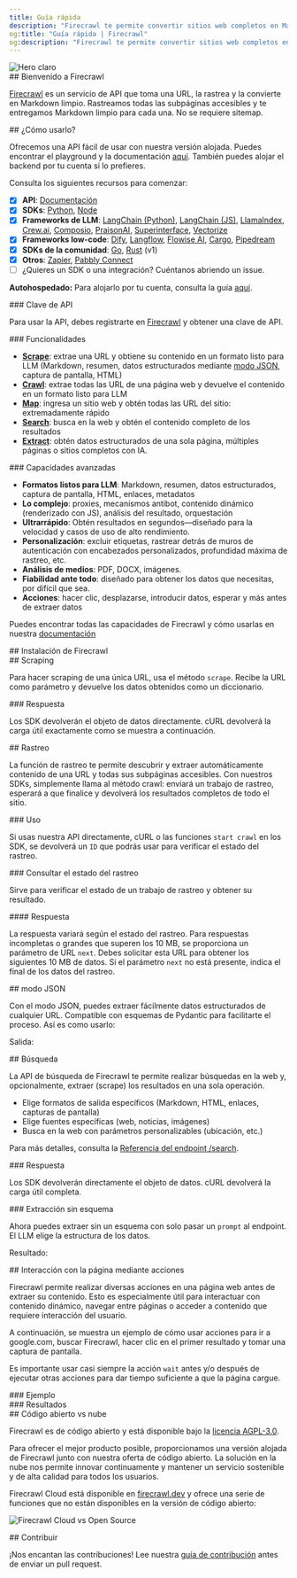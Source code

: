```yaml
---
title: Guía rápida
description: "Firecrawl te permite convertir sitios web completos en Markdown listo para LLM"
og:title: "Guía rápida | Firecrawl"
og:description: "Firecrawl te permite convertir sitios web completos en Markdown listo para LLM"
---
```



<img className="block" src="/images/turn-websites-into-llm-ready-data--firecrawl.png" alt="Hero claro" />

<div id="welcome-to-firecrawl">
  ## Bienvenido a Firecrawl
</div>

[Firecrawl](https://firecrawl.dev?ref=github) es un servicio de API que toma una URL, la rastrea y la convierte en Markdown limpio. Rastreamos todas las subpáginas accesibles y te entregamos Markdown limpio para cada una. No se requiere sitemap.

<div id="how-to-use-it">
  ## ¿Cómo usarlo?
</div>

Ofrecemos una API fácil de usar con nuestra versión alojada. Puedes encontrar el playground y la documentación [aquí](https://firecrawl.dev/playground). También puedes alojar el backend por tu cuenta si lo prefieres.

Consulta los siguientes recursos para comenzar:

* [x] **API**: [Documentación](https://docs.firecrawl.dev/api-reference/introduction)
* [x] **SDKs**: [Python](https://docs.firecrawl.dev/sdks/python), [Node](https://docs.firecrawl.dev/sdks/node)
* [x] **Frameworks de LLM**: [LangChain (Python)](https://python.langchain.com/docs/integrations/document_loaders/firecrawl/), [LangChain (JS)](https://js.langchain.com/docs/integrations/document_loaders/web_loaders/firecrawl), [LlamaIndex](https://docs.llamaindex.ai/en/latest/examples/data_connectors/WebPageDemo/#using-firecrawl-reader), [Crew.ai](https://docs.crewai.com/), [Composio](https://composio.dev/tools/firecrawl/all), [PraisonAI](https://docs.praison.ai/firecrawl/), [Superinterface](https://superinterface.ai/docs/assistants/functions/firecrawl), [Vectorize](https://docs.vectorize.io/integrations/source-connectors/firecrawl)
* [x] **Frameworks low-code**: [Dify](https://dify.ai/blog/dify-ai-blog-integrated-with-firecrawl), [Langflow](https://docs.langflow.org/), [Flowise AI](https://docs.flowiseai.com/integrations/langchain/document-loaders/firecrawl), [Cargo](https://docs.getcargo.io/integration/firecrawl), [Pipedream](https://pipedream.com/apps/firecrawl/)
* [x] **SDKs de la comunidad**: [Go](https://docs.firecrawl.dev/sdks/go), [Rust](https://docs.firecrawl.dev/sdks/rust) (v1)
* [x] **Otros**: [Zapier](https://zapier.com/apps/firecrawl/integrations), [Pabbly Connect](https://www.pabbly.com/connect/integrations/firecrawl/)
* [ ] ¿Quieres un SDK o una integración? Cuéntanos abriendo un issue.

**Autohospedado:** Para alojarlo por tu cuenta, consulta la guía [aquí](/es/contributing/self-host).

<div id="api-key">
  ### Clave de API
</div>

Para usar la API, debes registrarte en [Firecrawl](https://firecrawl.dev) y obtener una clave de API.

<div id="features">
  ### Funcionalidades
</div>

* [**Scrape**](#scraping): extrae una URL y obtiene su contenido en un formato listo para LLM (Markdown, resumen, datos estructurados mediante [modo JSON](#json-mode), captura de pantalla, HTML)
* [**Crawl**](#crawling): extrae todas las URL de una página web y devuelve el contenido en un formato listo para LLM
* [**Map**](/es/features/map): ingresa un sitio web y obtén todas las URL del sitio: extremadamente rápido
* [**Search**](/es/features/search): busca en la web y obtén el contenido completo de los resultados
* [**Extract**](/es/features/extract): obtén datos estructurados de una sola página, múltiples páginas o sitios completos con IA.

<div id="powerful-capabilities">
  ### Capacidades avanzadas
</div>

* **Formatos listos para LLM**: Markdown, resumen, datos estructurados, captura de pantalla, HTML, enlaces, metadatos
* **Lo complejo**: proxies, mecanismos antibot, contenido dinámico (renderizado con JS), análisis del resultado, orquestación
* **Ultrarrápido**: Obtén resultados en segundos—diseñado para la velocidad y casos de uso de alto rendimiento.
* **Personalización**: excluir etiquetas, rastrear detrás de muros de autenticación con encabezados personalizados, profundidad máxima de rastreo, etc.
* **Análisis de medios**: PDF, DOCX, imágenes.
* **Fiabilidad ante todo**: diseñado para obtener los datos que necesitas, por difícil que sea.
* **Acciones**: hacer clic, desplazarse, introducir datos, esperar y más antes de extraer datos

Puedes encontrar todas las capacidades de Firecrawl y cómo usarlas en nuestra [documentación](https://docs.firecrawl.dev/api-reference/v2-introduction)

<div id="installing-firecrawl">
  ## Instalación de Firecrawl
</div>

<CodeGroup>
  <InstallationPython />

  <InstallationNode />
</CodeGroup>

<div id="scraping">
  ## Scraping
</div>

Para hacer scraping de una única URL, usa el método `scrape`. Recibe la URL como parámetro y devuelve los datos obtenidos como un diccionario.

<CodeGroup>
  <ScrapePython />

  <ScrapeNode />

  <ScrapeCURL />
</CodeGroup>

<div id="response">
  ### Respuesta
</div>

Los SDK devolverán el objeto de datos directamente. cURL devolverá la carga útil exactamente como se muestra a continuación.

<ScrapeResponse />

<div id="crawling">
  ## Rastreo
</div>

La función de rastreo te permite descubrir y extraer automáticamente contenido de una URL y todas sus subpáginas accesibles. Con nuestros SDKs, simplemente llama al método crawl: enviará un trabajo de rastreo, esperará a que finalice y devolverá los resultados completos de todo el sitio.

<div id="usage">
  ### Uso
</div>

<CodeGroup>
  <CrawlPython />

  <CrawlNode />

  <CrawlCURL />
</CodeGroup>

Si usas nuestra API directamente, cURL o las funciones `start crawl` en los SDK, se devolverá un `ID` que podrás usar para verificar el estado del rastreo.

<CrawlAsyncOutput />

<div id="get-crawl-status">
  ### Consultar el estado del rastreo
</div>

Sirve para verificar el estado de un trabajo de rastreo y obtener su resultado.

<CodeGroup>
  <GetCrawlJobPython />

  <GetCrawlJobNode />

  <GetCrawlJobCURL />
</CodeGroup>

<div id="response">
  #### Respuesta
</div>

La respuesta variará según el estado del rastreo. Para respuestas incompletas o grandes que superen los 10 MB, se proporciona un parámetro de URL `next`. Debes solicitar esta URL para obtener los siguientes 10 MB de datos. Si el parámetro `next` no está presente, indica el final de los datos del rastreo.

<CodeGroup>
  <GetCrawlJobOutputScraping />

  <GetCrawlJobOutputCompleted />
</CodeGroup>

<div id="json-mode">
  ## modo JSON
</div>

Con el modo JSON, puedes extraer fácilmente datos estructurados de cualquier URL. Compatible con esquemas de Pydantic para facilitarte el proceso. Así es como usarlo:

<CodeGroup>
  <ScrapeJsonPython />

  <ScrapeJsonNode />

  <ScrapeJsonCURL />
</CodeGroup>

Salida:

<ScrapeJsonOutput />

<div id="search">
  ## Búsqueda
</div>

La API de búsqueda de Firecrawl te permite realizar búsquedas en la web y, opcionalmente, extraer (scrape) los resultados en una sola operación.

* Elige formatos de salida específicos (Markdown, HTML, enlaces, capturas de pantalla)
* Elige fuentes específicas (web, noticias, imágenes)
* Busca en la web con parámetros personalizables (ubicación, etc.)

Para más detalles, consulta la [Referencia del endpoint /search](/es/api-reference/endpoint/search).

<CodeGroup>
  <SearchPython />

  <SearchNode />

  <SearchCURL />
</CodeGroup>

<div id="response">
  ### Respuesta
</div>

Los SDK devolverán directamente el objeto de datos. cURL devolverá la carga útil completa.

<SearchResponse />

<div id="extracting-without-schema">
  ### Extracción sin esquema
</div>

Ahora puedes extraer sin un esquema con solo pasar un `prompt` al endpoint. El LLM elige la estructura de los datos.

<CodeGroup>
  <ScrapeJsonNoSchemaPython />

  <ScrapeJsonNoSchemaNode />

  <ScrapeJsonNoSchemaCURL />
</CodeGroup>

Resultado:

<ScrapeJsonNoSchemaOutput />

<div id="interacting-with-the-page-with-actions">
  ## Interacción con la página mediante acciones
</div>

Firecrawl permite realizar diversas acciones en una página web antes de extraer su contenido. Esto es especialmente útil para interactuar con contenido dinámico, navegar entre páginas o acceder a contenido que requiere interacción del usuario.

A continuación, se muestra un ejemplo de cómo usar acciones para ir a google.com, buscar Firecrawl, hacer clic en el primer resultado y tomar una captura de pantalla.

Es importante usar casi siempre la acción `wait` antes y/o después de ejecutar otras acciones para dar tiempo suficiente a que la página cargue.

<div id="example">
  ### Ejemplo
</div>

<CodeGroup>
  <ScrapeActionsPython />

  <ScrapeActionsNode />

  <ScrapeActionsCURL />
</CodeGroup>

<div id="output">
  ### Resultados
</div>

<CodeGroup>
  <ScrapeActionsOutput />
</CodeGroup>

<div id="open-source-vs-cloud">
  ## Código abierto vs nube
</div>

Firecrawl es de código abierto y está disponible bajo la [licencia AGPL-3.0](https://github.com/mendableai/firecrawl/blob/main/LICENSE).

Para ofrecer el mejor producto posible, proporcionamos una versión alojada de Firecrawl junto con nuestra oferta de código abierto. La solución en la nube nos permite innovar continuamente y mantener un servicio sostenible y de alta calidad para todos los usuarios.

Firecrawl Cloud está disponible en [firecrawl.dev](https://firecrawl.dev) y ofrece una serie de funciones que no están disponibles en la versión de código abierto:

![Firecrawl Cloud vs Open Source](./images/open-source-cloud.png)

<div id="contributing">
  ## Contribuir
</div>

¡Nos encantan las contribuciones! Lee nuestra [guía de contribución](https://github.com/mendableai/firecrawl/blob/main/CONTRIBUTING.md) antes de enviar un pull request.